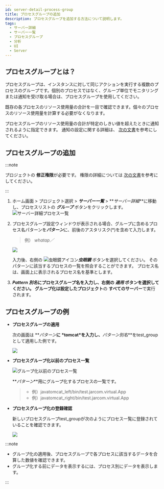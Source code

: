 ```yaml
---
id: server-detail-process-group
title: プロセスグループの追加
description: プロセスグループを追加する方法について説明します。
tags:
  - サーバー詳細
  - サーバー一覧
  - プロセスグループ
  - 分析
  - UI
  - Server
---
```


## プロセスグループとは？

プロセスグループは、インスタンスに対して同じアクションを実行する複数のプロセスのグループです。個別のプロセスではなく、グループ単位でモニタリングまたは通知を受け取る場合は、プロセスグループを使用してください。

既存の各プロセスのリソース使用量の合計を一目で確認できます。個々のプロセスのリソース使用量を計算する必要がなくなります。

プロセスグループのリソース使用量の合計が特定のしきい値を超えたときに通知されるように指定できます。
通知の設定に関する詳細は、 [次の文書](warning-notice#process-event)を参考にしてください。

<!-- ***경고 알림*** > ***이벤트 설정*** > ***+ 이벤트 추가*** > ***프로세스*** 탭을 -->

## プロセスグループの追加

<!-- Admin 계정으로 로그인한 후 다음 절차를 순서대로 진행하세요. -->

:::note

プロジェクトの **修正権限**が必要です。 権限の詳細については [次の文書](../project/project-structure)を参考にしてください。

:::

1.  ホーム画面 > プロジェクト選択 > **_サーバー一覧_** > **_サーバー詳細_**に移動し、プロセスリストの **_グループ_** ボタンをクリックします。<br/>
    ![サーバー詳細プロセス一覧](/img/server-detail-process.png)
2.  プロセスグループ設定ウィンドウが表示される場合、グループに含めるプロセス名パターンを***パターン***に、前後のアスタリスク(\*)を含めて入力します。

    > 例） _whatap／_

    ![](https://img.whatap.io/media/images/process_group_details.png)

    入力後、右側の ![虫眼鏡アイコン](/img/ic-search.svg)**_虫眼鏡_** ボタンを選択してください。 そのパターンに該当するプロセスの一覧を照会することができます。 プロセス名は、画面上に表示されるプロセス名を基準とします。

3.  **_Pattern 別名_**にプロセスグループ名を入力し、右側の **_適用_** ボタンを選択してください。 グループ化は**設定したプロジェクト**の **すべてのサーバー**で実行されます。

## プロセスグループの例

-   **プロセスグループの適用**

    次の画面は **_パターン_**に \*tomcat\*を入力し、**_パターン別名_**をtest_groupとして適用した例です。

    ![](https://img.whatap.io/media/images/process_group_example.png)

-   **プロセスグループ化以前のプロセス一覧**

    ![グループ化以前のプロセス一覧](/img/server-process-list.png)

    **_パターン_**用にグループ化するプロセスの一覧です。

    > -   例）javatomcat_left/bin/test.jarcom.virtual.App 
    > -   例）javatomcat_right/bin/test.jarcom.virtual.App

-   **プロセスグループ化の登録確認**

    新しいプロセスグループtest_groupが次のようにプロセス一覧に登録されていることを確認できます。

    ![](https://img.whatap.io/media/images/test_group.png)

:::note

-   グループ化の適用後、プロセスグループで各プロセスに該当するデータを合算した数値を確認できます。 
-   グループ化する前にデータを表示するには、プロセス別にデータを表示します。

:::
